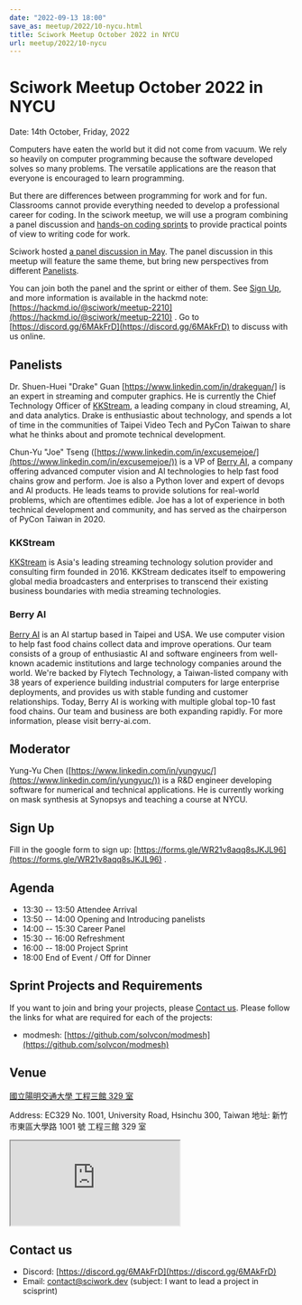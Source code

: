 ```yaml
---
date: "2022-09-13 18:00"
save_as: meetup/2022/10-nycu.html
title: Sciwork Meetup October 2022 in NYCU
url: meetup/2022/10-nycu
---
```


# Sciwork Meetup October 2022 in NYCU

Date: 14th October, Friday, 2022

Computers have eaten the world but it did not come from vacuum. We rely
so heavily on computer programming because the software developed solves
so many problems. The versatile applications are the reason that
everyone is encouraged to learn programming.

But there are differences between programming for work and for fun.
Classrooms cannot provide everything needed to develop a professional
career for coding. In the sciwork meetup, we will use a program
combining a panel discussion and [hands-on coding
sprints](#sprint-projects-and-requirements) to provide practical points
of view to writing code for work.

Sciwork hosted [a panel discussion in
May](https://sciwork.dev/sprint/2022/05-nycu-career). The panel
discussion in this meetup will feature the same theme, but bring new
perspectives from different [Panelists](#panelists).

You can join both the panel and the sprint or either of them. See [Sign
Up](#sign-up), and more information is available in the hackmd note:
[https://hackmd.io/@sciwork/meetup-2210](https://hackmd.io/@sciwork/meetup-2210) . Go to
[https://discord.gg/6MAkFrD](https://discord.gg/6MAkFrD) to discuss with us online.

## Panelists

Dr. Shuen-Huei "Drake" Guan [https://www.linkedin.com/in/drakeguan/]
is an expert in streaming and computer graphics. He is currently the
Chief Technology Officer of [KKStream](https://www.kkstream.com/), a
leading company in cloud streaming, AI, and data analytics. Drake is
enthusiastic about technology, and spends a lot of time in the
communities of Taipei Video Tech and PyCon Taiwan to share what he
thinks about and promote technical development.

Chun-Yu "Joe" Tseng ([https://www.linkedin.com/in/excusemejoe/](https://www.linkedin.com/in/excusemejoe/)) is a VP
of [Berry AI](https://www.berry-ai.com), a company offering advanced
computer vision and AI technologies to help fast food chains grow and
perform. Joe is also a Python lover and expert of devops and AI
products. He leads teams to provide solutions for real-world problems,
which are oftentimes edible. Joe has a lot of experience in both
technical development and community, and has served as the chairperson
of PyCon Taiwan in 2020.

### KKStream

[KKStream](https://www.kkstream.com/) is Asia's leading streaming
technology solution provider and consulting firm founded in 2016.
KKStream dedicates itself to empowering global media broadcasters and
enterprises to transcend their existing business boundaries with media
streaming technologies.

### Berry AI

[Berry AI](https://www.berry-ai.com) is an AI startup based in Taipei
and USA. We use computer vision to help fast food chains collect data
and improve operations. Our team consists of a group of enthusiastic AI
and software engineers from well-known academic institutions and large
technology companies around the world. We're backed by Flytech
Technology, a Taiwan-listed company with 38 years of experience building
industrial computers for large enterprise deployments, and provides us
with stable funding and customer relationships. Today, Berry AI is
working with multiple global top-10 fast food chains. Our team and
business are both expanding rapidly. For more information, please visit
berry-ai.com.

## Moderator

Yung-Yu Chen ([https://www.linkedin.com/in/yungyuc/](https://www.linkedin.com/in/yungyuc/)) is a R&D engineer
developing software for numerical and technical applications. He is
currently working on mask synthesis at Synopsys and teaching a course at
NYCU.

## Sign Up

Fill in the google form to sign up:
[https://forms.gle/WR21v8aqq8sJKJL96](https://forms.gle/WR21v8aqq8sJKJL96) .

## Agenda

- 13:30 -- 13:50 Attendee Arrival
- 13:50 -- 14:00 Opening and Introducing panelists
- 14:00 -- 15:30 Career Panel
- 15:30 -- 16:00 Refreshment
- 16:00 -- 18:00 Project Sprint
- 18:00 End of Event / Off for Dinner

## Sprint Projects and Requirements

If you want to join and bring your projects, please [Contact
us](#contact-us). Please follow the links for what are required for each
of the projects:

- modmesh: [https://github.com/solvcon/modmesh](https://github.com/solvcon/modmesh)

## Venue

[國立陽明交通大學 工程三館 329
室](https://goo.gl/maps/pKcyhPeJTJS11hNz8)

Address: EC329 No. 1001, University Road, Hsinchu 300, Taiwan
地址: 新竹市東區大學路 1001 號 工程三館 329 室

<div
  style={{
    overflow: "hidden",
    paddingBottom: "56.25%",
    position: "relative",
    height: 0,
  }}
>
  <iframe
    src="https://www.google.com/maps/embed?pb=!1m18!1m12!1m3!1d3622.243194966577!2d120.99445851483667!3d24.78712468408855!2m3!1f0!2f0!3f0!3m2!1i1024!2i768!4f13.1!3m3!1m2!1s0x3468360f96adabd7%3A0xedfd1ba0fa6c6bf7!2z5Lqk6YCa5aSn5a245bel56iL5LiJ6aSo!5e0!3m2!1szh-TW!2stw!4v1663061149092!5m2!1szh-TW!2stw"
    style={{
      left: 0,
      top: 0,
      height: "100%",
      width: "100%",
      position: "absolute",
      border: 0,
    }}
    allowfullscreen=""
    loading="lazy"
    referrerpolicy="no-referrer-when-downgrade"
  ></iframe>
</div>

## Contact us

- Discord: [https://discord.gg/6MAkFrD](https://discord.gg/6MAkFrD)
- Email: [contact@sciwork.dev](contact@sciwork.dev) (subject: I want to lead a project in
  scisprint)
